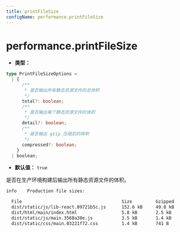 ```yaml
---
title: printFileSize
configName: performance.printFileSize
---
```


# performance.printFileSize

- **类型：**

```ts
type PrintFileSizeOptions =
  | {
      /**
       * 是否输出所有静态资源文件的总体积
       */
      total?: boolean;
      /**
       * 是否输出每个静态资源文件的体积
       */
      detail?: boolean;
      /**
       * 是否输出 gzip 压缩后的体积
       */
      compressed?: boolean;
    }
  | boolean;
```

- **默认值：** `true`

是否在生产环境构建后输出所有静态资源文件的体积。

```bash
info    Production file sizes:

  File                                      Size         Gzipped
  dist/static/js/lib-react.09721b5c.js      152.6 kB     49.0 kB
  dist/html/main/index.html                 5.8 kB       2.5 kB
  dist/static/js/main.3568a38e.js           3.5 kB       1.4 kB
  dist/static/css/main.03221f72.css         1.4 kB       741 B
```


<RsbuildConfig configName="performance.printFileSize" />
